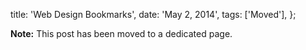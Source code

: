   title: 'Web Design Bookmarks',
  date: 'May 2, 2014',
  tags: ['Moved'],
};

**Note:** This post has been moved to a <Link href="/bookmarks"><a>dedicated page</a></Link>.
